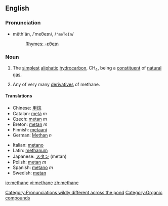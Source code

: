 ==English==
{{wikipedia}}
===Pronunciation===
*mĕth'ān, /ˈmeθeɪn/, /<tt>"meTeIn</tt>/
*:[[Rhymes:English:-ɛθeɪn|Rhymes: -ɛθeɪn]]
{{rfap|US|UK}}
[[Category:Pronunciations wildly different across the pond]]

===Noun===
{{en-noun|s|-}}
#{{italbrac|chemistry|uncountable}} The [[simplest]] [[aliphatic]] [[hydrocarbon]], CH<sub>4</sub>, being a [[constituent]] of [[natural gas]].
#{{italbrac|chemistry|countable}} Any of very many [[derivative]]s of methane.

====Translations====
{{top}}
*Chinese: [[甲烷]]
*Catalan: [[metà]] ''m''
*Czech: [[metan]] ''m''
*Breton: [[metan]] ''m''
*Finnish: [[metaani]]
*German: [[Methan]] ''n''
{{mid}}
*Italian: [[metano]]
*Latin: [[methanum]]
*Japanese: [[メタン]] (metan)
*Polish: [[metan]] ''m''
*Spanish: [[metano]] ''m''
*Swedish: [[metan]] {{n}}
{{bottom}}

[[Category:Organic compounds]]

[[io:methane]]
[[vi:methane]]
[[zh:methane]]